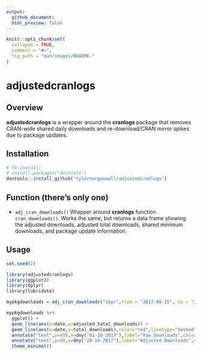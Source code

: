 ```yaml
---
output: 
  github_document:
  html_preview: false
---
```


```r
knitr::opts_chunk$set(
  collapse = TRUE,
  comment = "#>",
  fig.path = "man/images/README-"
)
```

# adjustedcranlogs

## Overview

**adjustedcranlogs** is a wrapper around the **cranlogs** package that removes CRAN-wide shared daily downloads and re-download/CRAN mirror spikes due to package updates. 


## Installation

```r
# To install: 
# install.packages("devtools")
devtools::install_github("tylermorganwall/adjustedcranlogs")
```

## Function (there's only one)

* `adj_cran_downloads()` Wrapper around **cranlogs** function `cran_downloads()`. Works the same, but returns a data frame showing the adjusted downloads, adjusted total downloads, shared minimum downloads, and package update information.

## Usage

```r
set.seed(2)
```

```r

library(adjustedcranlogs)
library(ggplot2)
library(dplyr)
library(lubridate)

mypkgdownloads = adj_cran_downloads("skpr",from = "2017-08-15", to = "2017-11-15")

mypkgdownloads %>%
  ggplot() + 
  geom_line(aes(x=date,y=adjusted_total_downloads)) +
  geom_line(aes(x=date,y=total_downloads),color="red",linetype="dashed") +
  annotate("text",y=400,x=dmy("01-10-2017"),label="Raw Downloads",color="red") +
  annotate("text",y=50,x=dmy("20-10-2017"),label="Adjusted Downloads",color="black") +
  theme_minimal()

```
